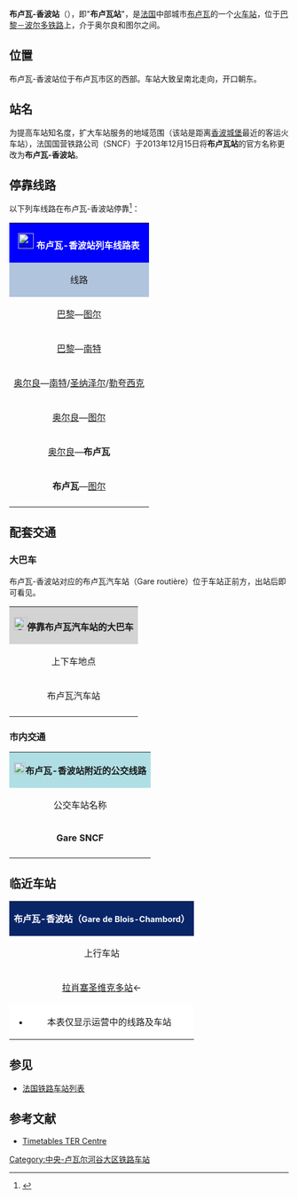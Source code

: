 {{Infobox station
| name          =[[File:Sncf-logo.svg|32x32px]]布卢瓦-香波站<br>(<span style="font-size:small">布卢瓦站</span>)<br>Gare de Blois-Chambord
| type          = [[法国铁路|法国铁路]]
| image = Gare de Blois.JPG
|image_caption = 布卢瓦-香波站
| address       = {{FRA}}[[卢瓦-谢尔省|卢瓦-谢尔省]][[布卢瓦|布卢瓦]]
| latd          = 47
| latm          = 35
| lats          = 07
| latNS         = N
| longd         = 1
| longm         = 19
| longs         = 25
| longEW        = E
| operator = [[File:Sncf-logo.svg|32x32px]]
| coordinates_display = yes
| iso_region    = FR
| line          = 
* [[巴黎－波尔多铁路|巴黎－波尔多铁路]]
* {{link-fr|谢尔河畔自由城－布卢瓦铁路|Ligne de Villefranche-sur-Cher à Blois}}（仅货运）
* {{link-fr|布莱桥－布卢瓦铁路|Ligne de Pont-de-Braye à Blois}}（仅货运）
| platform      = 1侧式站台，2岛式站台
| tracks        = 4
| elevation = 100米
| opened        = 1847年
| rebuilt = 1893年
| status = 使用中
| closed        = 
| passengers= 约151.1万人次<ref>{{Cite web|url=https://ressources.data.sncf.com/explore/dataset/frequentation-gares/?sort=voyageurs_2014&q=blois|title=Fréquentation en gares|accessdate=2016-11-13|author=SNCF|date=|language=法语|publisher=SNCF Open Data|archive-date=2019-09-11|archive-url=https://web.archive.org/web/20190911224613/https://ressources.data.sncf.com/explore/dataset/frequentation-gares/?sort=voyageurs_2014&q=blois|dead-url=no}}</ref>
| pass_year= 2015年
| station_type = 客运车站，兼办货运业务
| connections = 
* 布卢瓦城市公共交通
* {{link-fr|卢瓦-谢尔省城际客运|Route41}}
| route_map =
| map_locator   = 
| note =
}}

'''布卢瓦-香波站'''（{{lang-fr|Gare de Blois-Chambord}}），即"'''布卢瓦站'''"，是[[法国|法国]]中部城市[[布卢瓦|布卢瓦]]的一个[[火车站|火车站]]，位于[[巴黎－波尔多铁路|巴黎－波尔多铁路]]上，介于奥尔良和图尔之间。

==位置==

布卢瓦-香波站位于布卢瓦市区的西部。车站大致呈南北走向，开口朝东。

==站名==

为提高车站知名度，扩大车站服务的地域范围（该站是距离[[香波尔城堡|香波城堡]]最近的客运火车站），法国国营铁路公司（SNCF）于2013年12月15日将'''布卢瓦站'''的官方名称更改为'''布卢瓦-香波站'''。

== 停靠线路 ==

{{动态列表|最后更新时间：2016年6月5日。本章节内容仅供参考，不排除临时性的变更。欢迎修正和补充}}

以下列车线路在布卢瓦-香波站停靠<ref>{{Cite web|url=http://cdn.ter.sncf.com/medias/PDF/centre_val_de_loire/2_tcm56-65439_tcm56-74555.pdf|title=奥尔良—布卢瓦—图尔线路列车时刻表|accessdate=2016-06-05|author=SNCF|date=|language=法语|publisher=SNCF|archive-date=2016-08-03|archive-url=https://web.archive.org/web/20160803180045/http://cdn.ter.sncf.com/medias/PDF/centre_val_de_loire/2_tcm56-65439_tcm56-74555.pdf|dead-url=no}}</ref>：

{| class="wikitable mw-collapsible" 
|colspan="5" style="background:#0000FF" align="center" |[[File:Sncf-logo.svg|28x28px]] <font color=#FFFFFF>'''布卢瓦-香波站列车线路表'''</font>
|-
!style="background:#B0C4DE"| 线路
!style="background:#B0C4DE"|车种
!style="background:#B0C4DE"|上一站
!style="background:#B0C4DE"|下一站
!style="background:#B0C4DE"|大致运行频率{{noteTag|name=noteA}}
|-
|[[巴黎奥斯特里茨站|巴黎]]—[[图尔站|图尔]]
| rowspan="1" align="center" |'''[[法国城际列车|INTERCITÉS]]'''
|[[雷若布莱站|雷若布莱]]/[[博让西站|博让西]]
|[[昂布瓦斯站|昂布瓦斯]]
|每天4趟左右
|-
|[[巴黎奥斯特里茨站|巴黎]]—[[南特站|南特]]
| rowspan="1" align="center" |'''[[经济型城际列车|INTERCITÉS<br>100% éco]]'''
|[[雷若布莱站|雷若布莱]]
|[[昂布瓦斯站|昂布瓦斯]]
|每周3趟左右{{noteTag|name=noteB}}
|-
|[[奥尔良站|奥尔良]]—[[南特站|南特]]/[[圣纳泽尔站|圣纳泽尔]]/[[勒夸西克站|勒夸西克]]
| rowspan="1" align="center" |'''TER 200'''
'''[[卢瓦尔河号列车|INTERLOIRE]]'''
|[[奥尔良站|奥尔良]]/[[博让西站|博让西]]/[[迈尔站|迈尔]]
|[[昂赞-卢瓦尔河畔肖蒙站|昂赞]]/[[昂布瓦斯站|昂布瓦斯]]
|每天3趟左右
|-
|[[奥尔良站|奥尔良]]—[[图尔站|图尔]]
| rowspan="3" align="center"|'''[[法国大区列车|TER]]'''
|[[迈尔站|迈尔]]
|[[昂赞-卢瓦尔河畔肖蒙站|昂赞]]
|每天8趟左右
|-
|[[奥尔良站|奥尔良]]—'''布卢瓦'''
|[[迈尔站|迈尔]]/[[拉肖塞圣维克多站|拉肖塞圣维克多]]
|（终点）
|每天4趟左右
|-
|'''布卢瓦'''—[[图尔站|图尔]]
|（起点）
|[[舒济站|舒济]]/[[昂赞-卢瓦尔河畔肖蒙站|昂赞]]
|每天4趟左右
|-
|colspan="5" style="background:#FFFFFF"|{{noteFoot|1=
{{noteTag|name=noteA|1=在本栏中，往返1次为"1趟"；除特别标明外，其数据仅工作日有效，周末及节假日列车数量可能会减少}}
{{noteTag|name=noteB|1=仅每周末开行，需网上提前购票}}
}}
|}

==配套交通==

===大巴车===

布卢瓦-香波站对应的布卢瓦汽车站（Gare routière）位于车站正前方，出站后即可看见。

{| class="wikitable mw-collapsible" 
|colspan="3" align="center" style="background:#D3D3D3" |[[File:BSicon_BUS.svg|24x24px]]'''停靠布卢瓦汽车站的大巴车'''
|-
!align="center" |上下车地点
!align="center" |运营单位
!align="center" |主要目的地{{noteTag|name=noteA}}
|-
| rowspan="2" align="center" |布卢瓦汽车站
|align="center" |卢瓦-谢尔省城际客运<br>[https://web.archive.org/web/20160316170214/http://www.route41.fr/fileadmin/route41/Lignes_regulieres/carte-LR.jpg Route 41]
|
*[[旺多姆|旺多姆]]、[[博让西|博让西]]、[[罗莫朗坦朗特奈_(卢瓦尔-谢尔省)|罗莫朗坦]]、[[谢尔河畔塞勒|谢尔河畔塞勒]]、[[萨勒布里|萨勒布里]]、[[拉莫特博弗隆|拉莫特博弗隆]]{{noteTag|name=noteC}}
*仅周末及节假日开行：[[香波尔城堡|香波尔城堡]]、[[博瓦勒动物园|博瓦勒动物园]]
|-
|align="center" |[[SNCF|SNCF]]
|（''当某条铁路线施工或罢工时，SNCF可能会提供途径该线路沿途站点的大巴车''{{noteTag|name=noteB}}）
|-
|colspan="3" style="background:#FFFFFF"|{{noteFoot|1=
{{noteTag|name=noteA|1=本栏不包括可以联程中转前往的目的地}}
{{noteTag|name=noteB|1=其车票可与SNCF的同线路车票通用}}
{{noteTag|name=noteC|1=部分城际客运线路仅周一至五开行}}
}}
|}

===市内交通===

{| class="wikitable mw-collapsible" 
|colspan="3" align="center" style="background:#AFDFE4"|[[File:Bus-logo.svg|21x21px]]'''布卢瓦-香波站附近的公交线路'''
|-
!align="center" |公交车站名称
!align="center" |位置
!align="center" |停靠线路{{noteTag|name=noteA}}<ref>{{Cite web|url=http://www.azalys-blois.fr/se-deplacer/plans/telecharger-un-plan/|title=布卢瓦市区公交线路地图下载|accessdate=2016-06-05|author=Azalys（布卢瓦城市公共交通公司）|date=|language=法语|publisher=Azalys|archive-date=2017-10-29|archive-url=https://web.archive.org/web/20171029093327/http://www.azalys-blois.fr/se-deplacer/plans/telecharger-un-plan/|dead-url=no}}</ref>
|-
|'''Gare SNCF'''
|布卢瓦香波站门口
|公交A、B、C、D、E、F、G线
|-
|colspan="3" style="background:#FFFFFF"|{{noteFoot|1=
{{noteTag|name=noteA|1=布卢瓦市区内的所有公交线路在周日及节假日均停运}}
}}
|}

==临近车站==

{|class="wikitable mw-collapsible" style="margin: 0 auto; width:41em;"
|colspan="3"  style="background:#082567" align="center"|<font color=#FFFFFF>'''布卢瓦-香波站（<span style="font-size:11pt;">Gare de Blois-Chambord</span>）'''</font>
|-
!上行车站
!线路
!下行车站
|-
|align="center" |[[拉肖塞圣维克多站|拉肖塞圣维克多站]]←
|align="center" |'''[[巴黎－波尔多铁路|巴黎－波尔多铁路]]'''
|align="center" |→[[舒兹站|舒兹站]]
|-
|colspan="3" style="background:#FFFFFF"|
*本表仅显示运营中的线路及车站
|}

==参见==
* [[法国铁路车站列表|法国铁路车站列表]]

== 参考文献 ==
{{Reflist}}
*[https://web.archive.org/web/20110224172606/http://www.ter-sncf.com/Regions/centre/Fr/Se_deplacer_en_TER/Avant_mon_voyage/Fiches_horaires/Default.aspx Timetables TER Centre] {{fr icon}}
{{法国主要火车站列表}}

[[Category:中央-卢瓦尔河谷大区铁路车站|Category:中央-卢瓦尔河谷大区铁路车站]]